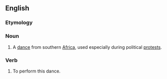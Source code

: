 ==English==

===Etymology===
{{etystub}}

===Noun===
{{wikipedia}}
{{en-noun}}

# A [[dance]] from southern [[Africa]], used especially during political [[protest]]s.

===Verb===
{{en-verb}}

# To perform this dance.